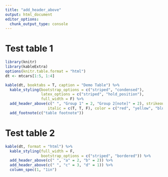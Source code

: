 ```yaml
---
title: "add_header_above"
output: html_document
editor_options: 
  chunk_output_type: console
---
```


# Test table 1
```r
library(knitr)
library(kableExtra)
options(knitr.table.format = "html")
dt <- mtcars[1:5, 1:4]

kable(dt, booktabs = T, caption = "Demo Table") %>%
  kable_styling(bootstrap_options = c("striped", "condensed"), 
                latex_options = c("striped", "hold_position"),
                full_width = F) %>%
  add_header_above(c(" ", "Group 1" = 2, "Group 2[note]" = 2), strikeout = T,
                   italic = c(T, T, F), color = c("red", "yellow", "blue"), background = "gray", angle = 90) %>%
  add_footnote(c("table footnote"))
```

# Test table 2
```r
kable(dt, format = "html") %>%
  kable_styling(full_width = F, 
                bootstrap_options = c("striped", "bordered")) %>%
  add_header_above(c(" ", "a" = 2, "b" = 2)) %>%
  add_header_above(c(" ", "c" = 3, "d" = 1)) %>%
  column_spec(1, "1in")
```




